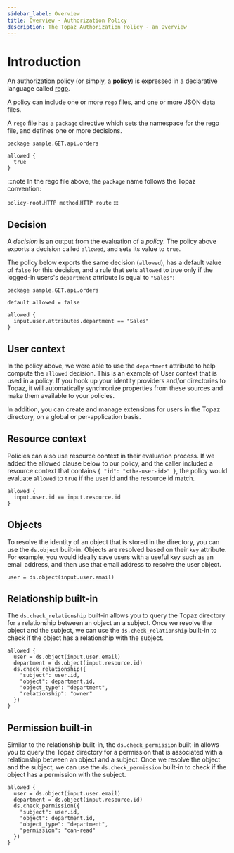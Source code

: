 ```yaml
---
sidebar_label: Overview
title: Overview - Authorization Policy
description: The Topaz Authorization Policy - an Overview
---
```


# Introduction

An authorization policy (or simply, a **policy**) is expressed in a declarative language called
[rego](https://www.openpolicyagent.org/docs/latest/policy-language/).

A policy can include one or more `rego` files, and one or more JSON data files.

A `rego` file has a `package` directive which sets the namespace for the rego file, and defines one or more decisions.

```rego
package sample.GET.api.orders

allowed {
  true
}
```

:::note
In the rego file above, the `package` name follows the Topaz convention:

`policy-root`.`HTTP method`.`HTTP route`
:::

## Decision

A _decision_ is an output from the evaluation of a _policy_. The policy above exports a
decision called `allowed`, and sets its value to `true`.

The policy below exports the same decision (`allowed`), has a default value of `false` for this
decision, and a rule that sets `allowed` to true only if the logged-in users's `department` attribute
is equal to `"Sales"`:

```rego
package sample.GET.api.orders

default allowed = false

allowed {
  input.user.attributes.department == "Sales"
}
```

## User context

In the policy above, we were able to use the `department` attribute to help compute the `allowed`
decision. This is an example of User context that is used in a policy. If you hook up your
identity providers and/or directories to Topaz, it will automatically synchronize properties from
these sources and make them available to your policies.

In addition, you can create and manage extensions for users in the Topaz directory, on a global or
per-application basis.

## Resource context

Policies can also use resource context in their evaluation process. If we added the allowed clause
below to our policy, and the caller included a resource context that contains `{ "id": "<the-user-id>" }`,
the policy would evaluate `allowed` to `true` if the user id and the resource id match.

```rego
allowed {
  input.user.id == input.resource.id
}
```

## Objects
To resolve the identity of an object that is stored in the directory, you can use the `ds.object` built-in. Objects are resolved based on their `key` attribute. For example, you would ideally save users with a useful key such as an email address, and then use that email address to resolve the user object.


```rego
user = ds.object(input.user.email)
```

## Relationship built-in

The `ds.check_relationship` built-in allows you to query the Topaz directory for a relationship between an object an a subject. Once we resolve the object and the subject, we can use the `ds.check_relationship` built-in to check if the object has a relationship with the subject.

```rego
allowed {
  user = ds.object(input.user.email)
  department = ds.object(input.resource.id)
  ds.check_relationship({
    "subject": user.id,
    "object": department.id,
    "object_type": "department",
    "relationship": "owner"
  })
}
```

## Permission built-in
Similar to the relationship built-in, the `ds.check_permission` built-in allows you to query the Topaz directory for a permission that is associated with a relationship between an object and a subject. Once we resolve the object and the subject, we can use the `ds.check_permission` built-in to check if the object has a permission with the subject.

```rego
allowed {
  user = ds.object(input.user.email)
  department = ds.object(input.resource.id)
  ds.check_permission({
    "subject": user.id,
    "object": department.id,
    "object_type": "department",
    "permission": "can-read"
  })
}
```

